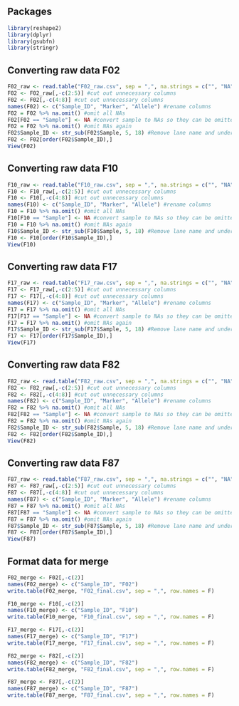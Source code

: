 ## Packages
```r
library(reshape2)
library(dplyr)
library(gsubfn)
library(stringr)
```


## Converting raw data F02
```r
F02_raw <- read.table("F02_raw.csv", sep = ",", na.strings = c("", "NA")) #read in data
F02 <- F02_raw[,-c(2:5)] #cut out unnecessary columns
F02 <- F02[,-c(4:8)] #cut out unnecessary columns
names(F02) <- c("Sample_ID", "Marker", "Allele") #rename columns
F02 = F02 %>% na.omit() #omit all NAs
F02[F02 == "Sample"] <- NA #convert sample to NAs so they can be omitted
F02 = F02 %>% na.omit() #omit NAs again
F02$Sample_ID <- str_sub(F02$Sample, 5, 18) #Remove lane name and underscore
F02 <- F02[order(F02$Sample_ID),]
View(F02)
```

## Converting raw data F10
```r
F10_raw <- read.table("F10_raw.csv", sep = ",", na.strings = c("", "NA")) #read in data
F10 <- F10_raw[,-c(2:5)] #cut out unnecessary columns
F10 <- F10[,-c(4:8)] #cut out unnecessary columns
names(F10) <- c("Sample_ID", "Marker", "Allele") #rename columns
F10 = F10 %>% na.omit() #omit all NAs
F10[F10 == "Sample"] <- NA #convert sample to NAs so they can be omitted
F10 = F10 %>% na.omit() #omit NAs again
F10$Sample_ID <- str_sub(F10$Sample, 5, 18) #Remove lane name and underscore
F10 <- F10[order(F10$Sample_ID),]
View(F10)
```

## Converting raw data F17
```r
F17_raw <- read.table("F17_raw.csv", sep = ",", na.strings = c("", "NA")) #read in data
F17 <- F17_raw[,-c(2:5)] #cut out unnecessary columns
F17 <- F17[,-c(4:8)] #cut out unnecessary columns
names(F17) <- c("Sample_ID", "Marker", "Allele") #rename columns
F17 = F17 %>% na.omit() #omit all NAs
F17[F17 == "Sample"] <- NA #convert sample to NAs so they can be omitted
F17 = F17 %>% na.omit() #omit NAs again
F17$Sample_ID <- str_sub(F17$Sample, 5, 18) #Remove lane name and underscore
F17 <- F17[order(F17$Sample_ID),]
View(F17)
```

## Converting raw data F82
```r
F82_raw <- read.table("F82_raw.csv", sep = ",", na.strings = c("", "NA")) #read in data
F82 <- F82_raw[,-c(2:5)] #cut out unnecessary columns
F82 <- F82[,-c(4:8)] #cut out unnecessary columns
names(F82) <- c("Sample_ID", "Marker", "Allele") #rename columns
F82 = F82 %>% na.omit() #omit all NAs
F82[F82 == "Sample"] <- NA #convert sample to NAs so they can be omitted
F82 = F82 %>% na.omit() #omit NAs again
F82$Sample_ID <- str_sub(F82$Sample, 5, 18) #Remove lane name and underscore
F82 <- F82[order(F82$Sample_ID),]
View(F82)
```

## Converting raw data F87
```r
F87_raw <- read.table("F87_raw.csv", sep = ",", na.strings = c("", "NA")) #read in data
F87 <- F87_raw[,-c(2:5)] #cut out unnecessary columns
F87 <- F87[,-c(4:8)] #cut out unnecessary columns
names(F87) <- c("Sample_ID", "Marker", "Allele") #rename columns
F87 = F87 %>% na.omit() #omit all NAs
F87[F87 == "Sample"] <- NA #convert sample to NAs so they can be omitted
F87 = F87 %>% na.omit() #omit NAs again
F87$Sample_ID <- str_sub(F87$Sample, 5, 18) #Remove lane name and underscore
F87 <- F87[order(F87$Sample_ID),]
View(F87)
```


## Format data for merge
```r
F02_merge <- F02[,-c(2)] 
names(F02_merge) <- c("Sample_ID", "F02")
write.table(F02_merge, "F02_final.csv", sep = ",", row.names = F)

F10_merge <- F10[,-c(2)] 
names(F10_merge) <- c("Sample_ID", "F10")
write.table(F10_merge, "F10_final.csv", sep = ",", row.names = F)

F17_merge <- F17[,-c(2)] 
names(F17_merge) <- c("Sample_ID", "F17")
write.table(F17_merge, "F17_final.csv", sep = ",", row.names = F)

F82_merge <- F82[,-c(2)] 
names(F82_merge) <- c("Sample_ID", "F82")
write.table(F82_merge, "F82_final.csv", sep = ",", row.names = F)

F87_merge <- F87[,-c(2)] 
names(F87_merge) <- c("Sample_ID", "F87")
write.table(F87_merge, "F87_final.csv", sep = ",", row.names = F)
```


